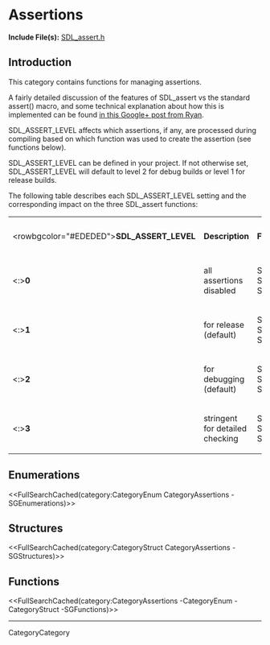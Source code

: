 <!-- #master-page:CategoryTemplate -->
<!-- #master-date:Unknown-Date -->
<!-- format wiki -->
<!-- language en -->

= Assertions =

'''Include File(s):''' [http://hg.libsdl.org/SDL/file/default/include/SDL_assert.h SDL_assert.h]


== Introduction ==
This category contains functions for managing assertions.

A fairly detailed discussion of the features of SDL_assert vs the standard assert() macro, and some technical explanation about how this is implemented can be found [https://plus.google.com/103391075724026391227/posts/KzV6sLdALX7 in this Google+ post from Ryan].

SDL_ASSERT_LEVEL affects which assertions, if any, are processed during compiling based on which function was used to create the assertion (see functions below).

SDL_ASSERT_LEVEL can be defined in your project.  If not otherwise set, SDL_ASSERT_LEVEL will default to level 2 for debug builds or level 1 for release builds.  

The following table describes each SDL_ASSERT_LEVEL setting and the corresponding impact on the three SDL_assert functions:

{|
|<rowbgcolor="#EDEDED">'''SDL_ASSERT_LEVEL'''
|'''Description'''
|'''Function'''
|'''Function Status'''
|-
|<:>'''0'''
|all assertions disabled
|SDL_assert<br/>SDL_assert_release<br/>SDL_assert_paranoid
|disabled<br/>disabled<br/>disabled
|-
|<:>'''1'''
|for release (default)
|SDL_assert<br/>SDL_assert_release<br/>SDL_assert_paranoid
|disabled<br/>'''enabled'''<br/>disabled
|-
|<:>'''2'''
|for debugging (default)
|SDL_assert<br/>SDL_assert_release<br/>SDL_assert_paranoid
|'''enabled'''<br/>'''enabled'''<br/>disabled
|-
|<:>'''3'''
|stringent for detailed checking
|SDL_assert<br/>SDL_assert_release<br/>SDL_assert_paranoid
|'''enabled'''<br/>'''enabled'''<br/>'''enabled'''
|}


== Enumerations ==
<<FullSearchCached(category:CategoryEnum CategoryAssertions -SGEnumerations)>>

== Structures ==
<<FullSearchCached(category:CategoryStruct CategoryAssertions -SGStructures)>>

== Functions ==
<<FullSearchCached(category:CategoryAssertions -CategoryEnum -CategoryStruct -SGFunctions)>>


----
CategoryCategory
